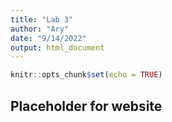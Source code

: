 ```yaml
---
title: "Lab 3"
author: "Ary"
date: "9/14/2022"
output: html_document
---
```


```r
knitr::opts_chunk$set(echo = TRUE)
```

## Placeholder for website